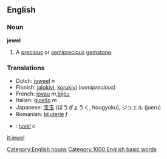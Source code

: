 ==English==
===Noun===
'''jewel'''

#A [[precious]] or [[semiprecious]] [[gemstone]].

===Translations===
*Dutch: [[juweel]] ''n''
*Finnish: [[jalokivi]], [[korukivi]] (''semiprecious'')
*French: [[joyau]] ''m'',[[bijou]] 
*Italian: [[gioello]] ''m''
*Japanese: [[宝玉]] (ほうぎょうく, hougyoku), ジュエル (jueru)
*Romanian: [[bijuterie]] ''f''
*{{sv}}: [[juvel]] ''c''
[[Category:English nouns]]
[[it:jewel]]
[[Category:1000 English basic words]]
